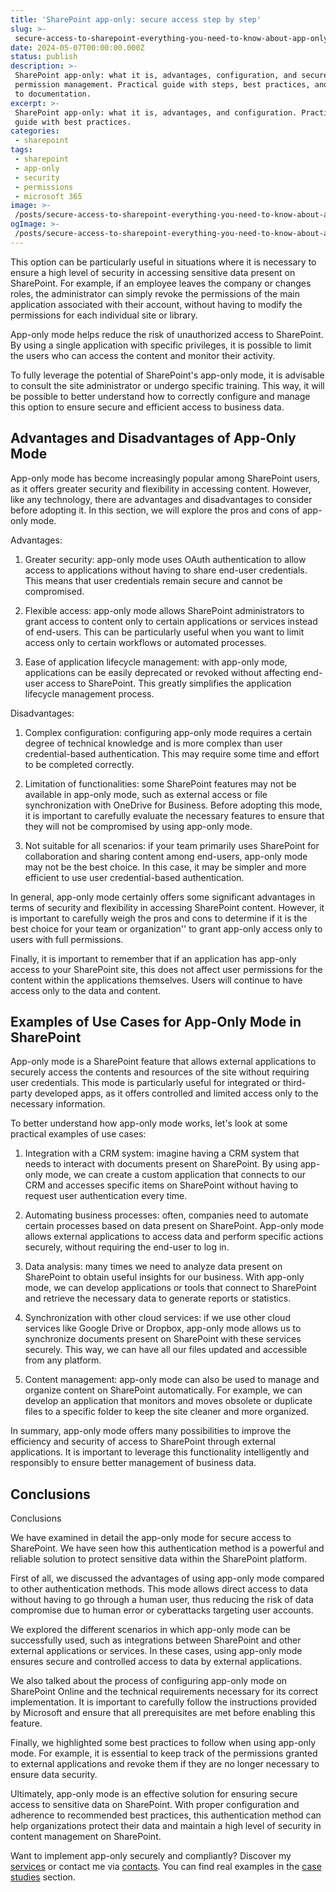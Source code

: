 ```yaml
---
title: 'SharePoint app-only: secure access step by step'
slug: >-
 secure-access-to-sharepoint-everything-you-need-to-know-about-app-only-mode
date: 2024-05-07T00:00:00.000Z
status: publish
description: >-
 SharePoint app-only: what it is, advantages, configuration, and secure
 permission management. Practical guide with steps, best practices, and links
 to documentation.
excerpt: >-
 SharePoint app-only: what it is, advantages, and configuration. Practical
 guide with best practices.
categories:
 - sharepoint
tags:
 - sharepoint
 - app-only
 - security
 - permissions
 - microsoft 365
image: >-
 /posts/secure-access-to-sharepoint-everything-you-need-to-know-about-app-only-mode/card.webp
ogImage: >-
 /posts/secure-access-to-sharepoint-everything-you-need-to-know-about-app-only-mode/og.webp
---
```


This option can be particularly useful in situations where it is necessary to ensure a high level of security in accessing sensitive data present on SharePoint. For example, if an employee leaves the company or changes roles, the administrator can simply revoke the permissions of the main application associated with their account, without having to modify the permissions for each individual site or library.

App-only mode helps reduce the risk of unauthorized access to SharePoint. By using a single application with specific privileges, it is possible to limit the users who can access the content and monitor their activity.

To fully leverage the potential of SharePoint's app-only mode, it is advisable to consult the site administrator or undergo specific training. This way, it will be possible to better understand how to correctly configure and manage this option to ensure secure and efficient access to business data.

## Advantages and Disadvantages of App-Only Mode

App-only mode has become increasingly popular among SharePoint users, as it offers greater security and flexibility in accessing content. However, like any technology, there are advantages and disadvantages to consider before adopting it. In this section, we will explore the pros and cons of app-only mode.

Advantages:

1. Greater security: app-only mode uses OAuth authentication to allow access to applications without having to share end-user credentials. This means that user credentials remain secure and cannot be compromised.

2. Flexible access: app-only mode allows SharePoint administrators to grant access to content only to certain applications or services instead of end-users. This can be particularly useful when you want to limit access only to certain workflows or automated processes.

3. Ease of application lifecycle management: with app-only mode, applications can be easily deprecated or revoked without affecting end-user access to SharePoint. This greatly simplifies the application lifecycle management process.

Disadvantages:

1. Complex configuration: configuring app-only mode requires a certain degree of technical knowledge and is more complex than user credential-based authentication. This may require some time and effort to be completed correctly.

2. Limitation of functionalities: some SharePoint features may not be available in app-only mode, such as external access or file synchronization with OneDrive for Business. Before adopting this mode, it is important to carefully evaluate the necessary features to ensure that they will not be compromised by using app-only mode.

3. Not suitable for all scenarios: if your team primarily uses SharePoint for collaboration and sharing content among end-users, app-only mode may not be the best choice. In this case, it may be simpler and more efficient to use user credential-based authentication.

In general, app-only mode certainly offers some significant advantages in terms of security and flexibility in accessing SharePoint content. However, it is important to carefully weigh the pros and cons to determine if it is the best choice for your team or organization'' to grant app-only access only to users with full permissions.

Finally, it is important to remember that if an application has app-only access to your SharePoint site, this does not affect user permissions for the content within the applications themselves. Users will continue to have access only to the data and content.

## Examples of Use Cases for App-Only Mode in SharePoint

App-only mode is a SharePoint feature that allows external applications to securely access the contents and resources of the site without requiring user credentials. This mode is particularly useful for integrated or third-party developed apps, as it offers controlled and limited access only to the necessary information.

To better understand how app-only mode works, let's look at some practical examples of use cases:

1. Integration with a CRM system: imagine having a CRM system that needs to interact with documents present on SharePoint. By using app-only mode, we can create a custom application that connects to our CRM and accesses specific items on SharePoint without having to request user authentication every time.

2. Automating business processes: often, companies need to automate certain processes based on data present on SharePoint. App-only mode allows external applications to access data and perform specific actions securely, without requiring the end-user to log in.

3. Data analysis: many times we need to analyze data present on SharePoint to obtain useful insights for our business. With app-only mode, we can develop applications or tools that connect to SharePoint and retrieve the necessary data to generate reports or statistics.

4. Synchronization with other cloud services: if we use other cloud services like Google Drive or Dropbox, app-only mode allows us to synchronize documents present on SharePoint with these services securely. This way, we can have all our files updated and accessible from any platform.

5. Content management: app-only mode can also be used to manage and organize content on SharePoint automatically. For example, we can develop an application that monitors and moves obsolete or duplicate files to a specific folder to keep the site cleaner and more organized.

In summary, app-only mode offers many possibilities to improve the efficiency and security of access to SharePoint through external applications. It is important to leverage this functionality intelligently and responsibly to ensure better management of business data.

## Conclusions

Conclusions

We have examined in detail the app-only mode for secure access to SharePoint. We have seen how this authentication method is a powerful and reliable solution to protect sensitive data within the SharePoint platform.

First of all, we discussed the advantages of using app-only mode compared to other authentication methods. This mode allows direct access to data without having to go through a human user, thus reducing the risk of data compromise due to human error or cyberattacks targeting user accounts.

We explored the different scenarios in which app-only mode can be successfully used, such as integrations between SharePoint and other external applications or services. In these cases, using app-only mode ensures secure and controlled access to data by external applications.

We also talked about the process of configuring app-only mode on SharePoint Online and the technical requirements necessary for its correct implementation. It is important to carefully follow the instructions provided by Microsoft and ensure that all prerequisites are met before enabling this feature.

Finally, we highlighted some best practices to follow when using app-only mode. For example, it is essential to keep track of the permissions granted to external applications and revoke them if they are no longer necessary to ensure data security.

Ultimately, app-only mode is an effective solution for ensuring secure access to sensitive data on SharePoint. With proper configuration and adherence to recommended best practices, this authentication method can help organizations protect their data and maintain a high level of security in content management on SharePoint.

Want to implement app-only securely and compliantly? Discover my [services](/services/) or contact me via [contacts](/contatti/). You can find real examples in the [case studies](/case-studies/) section.